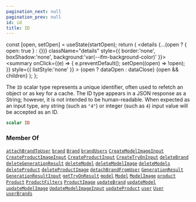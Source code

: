 ```yaml
---
pagination_next: null
pagination_prev: null
id: id
title: ID
---
```









  const [open, setOpen] = useState(startOpen);
  return (
    <details {...(open ? { open: true } : {})} className="details" style={{ border:'none', boxShadow:'none', background:'var(--ifm-background-color)' }}>
      <summary
        onClick={(e) => {
          e.preventDefault();
          setOpen((open) => !open);
        }}
        style={{ listStyle:'none' }}
      >
      {open ? dataOpen : dataClose}
      </summary>
      {open && children}
    </details>
  );
};








The `ID` scalar type represents a unique identifier, often used to refetch an object or as key for a cache. The ID type appears in a JSON response as a String; however, it is not intended to be human-readable. When expected as an input type, any string (such as `"4"`) or integer (such as `4`) input value will be accepted as an ID.


```graphql
scalar ID
```








### Member Of

[`attachBrandToUser`](/api/mutations/attach-brand-to-user)  <Badge class="badge badge--secondary" text="mutation"/><Bullet />[`brand`](/api/queries/brand)  <Badge class="badge badge--secondary" text="query"/><Bullet />[`Brand`](/types/objects/brand)  <Badge class="badge badge--secondary" text="object"/><Bullet />[`brandUsers`](/api/queries/brand-users)  <Badge class="badge badge--secondary" text="query"/><Bullet />[`CreateModelImageInput`](/types/inputs/create-model-image-input)  <Badge class="badge badge--secondary" text="input"/><Bullet />[`CreateProductImageInput`](/types/inputs/create-product-image-input)  <Badge class="badge badge--secondary" text="input"/><Bullet />[`CreateProductInput`](/types/inputs/create-product-input)  <Badge class="badge badge--secondary" text="input"/><Bullet />[`CreateTryOnInput`](/types/inputs/create-try-on-input)  <Badge class="badge badge--secondary" text="input"/><Bullet />[`deleteBrand`](/api/mutations/delete-brand)  <Badge class="badge badge--secondary" text="mutation"/><Bullet />[`deleteGenerationResult`](/api/mutations/delete-generation-result)  <Badge class="badge badge--secondary" text="mutation"/><Bullet />[`deleteModel`](/api/mutations/delete-model)  <Badge class="badge badge--secondary" text="mutation"/><Bullet />[`deleteModelImage`](/api/mutations/delete-model-image)  <Badge class="badge badge--secondary" text="mutation"/><Bullet />[`deleteModels`](/api/mutations/delete-models)  <Badge class="badge badge--secondary" text="mutation"/><Bullet />[`deleteProduct`](/api/mutations/delete-product)  <Badge class="badge badge--secondary" text="mutation"/><Bullet />[`deleteProductImage`](/api/mutations/delete-product-image)  <Badge class="badge badge--secondary" text="mutation"/><Bullet />[`detachBrandFromUser`](/api/mutations/detach-brand-from-user)  <Badge class="badge badge--secondary" text="mutation"/><Bullet />[`GenerationResult`](/types/objects/generation-result)  <Badge class="badge badge--secondary" text="object"/><Bullet />[`GenerationResultInput`](/types/inputs/generation-result-input)  <Badge class="badge badge--secondary" text="input"/><Bullet />[`getTryOnResult`](/api/queries/get-try-on-result)  <Badge class="badge badge--secondary" text="query"/><Bullet />[`model`](/api/queries/model)  <Badge class="badge badge--secondary" text="query"/><Bullet />[`Model`](/types/objects/model)  <Badge class="badge badge--secondary" text="object"/><Bullet />[`ModelImage`](/types/objects/model-image)  <Badge class="badge badge--secondary" text="object"/><Bullet />[`product`](/api/queries/product)  <Badge class="badge badge--secondary" text="query"/><Bullet />[`Product`](/types/objects/product)  <Badge class="badge badge--secondary" text="object"/><Bullet />[`ProductFilters`](/types/inputs/product-filters)  <Badge class="badge badge--secondary" text="input"/><Bullet />[`ProductImage`](/types/objects/product-image)  <Badge class="badge badge--secondary" text="object"/><Bullet />[`updateBrand`](/api/mutations/update-brand)  <Badge class="badge badge--secondary" text="mutation"/><Bullet />[`updateModel`](/api/mutations/update-model)  <Badge class="badge badge--secondary" text="mutation"/><Bullet />[`updateModelImage`](/api/mutations/update-model-image)  <Badge class="badge badge--secondary" text="mutation"/><Bullet />[`UpdateModelImageInput`](/types/inputs/update-model-image-input)  <Badge class="badge badge--secondary" text="input"/><Bullet />[`updateProduct`](/api/mutations/update-product)  <Badge class="badge badge--secondary" text="mutation"/><Bullet />[`user`](/api/queries/user)  <Badge class="badge badge--secondary" text="query"/><Bullet />[`User`](/types/objects/user)  <Badge class="badge badge--secondary" text="object"/><Bullet />[`userBrands`](/api/queries/user-brands)  <Badge class="badge badge--secondary" text="query"/>


